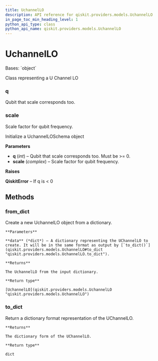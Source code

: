 ```yaml
---
title: UchannelLO
description: API reference for qiskit.providers.models.UchannelLO
in_page_toc_min_heading_level: 1
python_api_type: class
python_api_name: qiskit.providers.models.UchannelLO
---
```


# UchannelLO

<Class id="qiskit.providers.models.UchannelLO" isDedicatedPage={true} github="https://github.com/qiskit/qiskit/tree/stable/0.18/qiskit/providers/models/backendconfiguration.py" signature="UchannelLO(q, scale)">
  Bases: `object`

  Class representing a U Channel LO

  ### q

  <Attribute id="qiskit.providers.models.UchannelLO.q" name="q">
    Qubit that scale corresponds too.
  </Attribute>

  ### scale

  <Attribute id="qiskit.providers.models.UchannelLO.scale" name="scale">
    Scale factor for qubit frequency.
  </Attribute>

  Initialize a UchannelLOSchema object

  **Parameters**

  *   **q** (*int*) – Qubit that scale corresponds too. Must be >= 0.
  *   **scale** (*complex*) – Scale factor for qubit frequency.

  **Raises**

  **QiskitError** – If q is \< 0

  ## Methods

  ### from\_dict

  <Function id="qiskit.providers.models.UchannelLO.from_dict" name="from_dict" signature="classmethod UchannelLO.from_dict(data)">
    Create a new UchannelLO object from a dictionary.

    **Parameters**

    **data** (*dict*) – A dictionary representing the UChannelLO to create. It will be in the same format as output by [`to_dict()`](qiskit.providers.models.UchannelLO#to_dict "qiskit.providers.models.UchannelLO.to_dict").

    **Returns**

    The UchannelLO from the input dictionary.

    **Return type**

    [UchannelLO](qiskit.providers.models.UchannelLO "qiskit.providers.models.UchannelLO")
  </Function>

  ### to\_dict

  <Function id="qiskit.providers.models.UchannelLO.to_dict" name="to_dict" signature="UchannelLO.to_dict()">
    Return a dictionary format representation of the UChannelLO.

    **Returns**

    The dictionary form of the UChannelLO.

    **Return type**

    dict
  </Function>
</Class>

